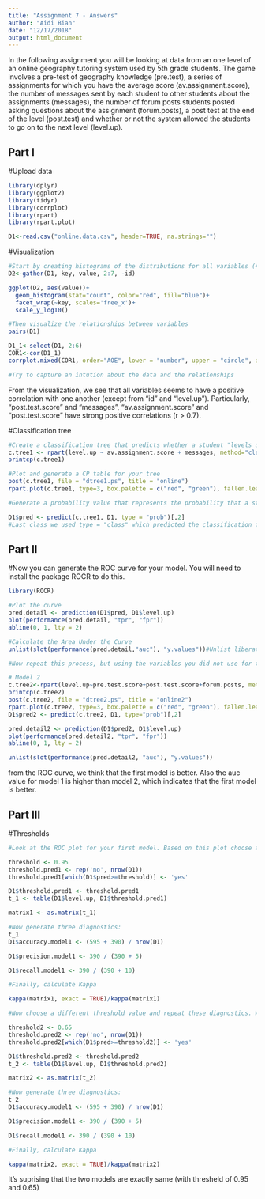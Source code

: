 ```yaml
---
title: "Assignment 7 - Answers"
author: "Aidi Bian"
date: "12/17/2018"
output: html_document
---
```


In the following assignment you will be looking at data from an one level of an online geography tutoring system used by 5th grade students. The game involves a pre-test of geography knowledge (pre.test), a series of assignments for which you have the average score (av.assignment.score),  the number of messages sent by each student to other students about the assignments (messages), the number of forum posts students posted asking questions about the assignment (forum.posts), a post test at the end of the level (post.test) and whether or not the system allowed the students to go on to the next level (level.up).  

## Part I

#Upload data
```r
library(dplyr)
library(ggplot2)
library(tidyr)
library(corrplot)
library(rpart)
library(rpart.plot)

D1<-read.csv("online.data.csv", header=TRUE, na.strings="")
```

#Visualization 
```r
#Start by creating histograms of the distributions for all variables (#HINT: look up "facet" in the ggplot documentation)
D2<-gather(D1, key, value, 2:7, -id)

ggplot(D2, aes(value))+
  geom_histogram(stat="count", color="red", fill="blue")+
  facet_wrap(~key, scales='free_x')+
  scale_y_log10()

#Then visualize the relationships between variables
pairs(D1)

D1_1<-select(D1, 2:6)
COR1<-cor(D1_1)
corrplot.mixed(COR1, order="AOE", lower = "number", upper = "circle", addCoef.col = "gray")

#Try to capture an intution about the data and the relationships
```
From the visualization, we see that all variables seems to have a positive correlation with one another (except from "id" and "level.up"). Particularly, "post.test.score" and "messages", "av.assignment.score" and "post.test.score" have strong positive correlations (r > 0.7).

#Classification tree
```r
#Create a classification tree that predicts whether a student "levels up" in the online course using three variables of your choice (As we did last time, set all controls to their minimums)
c.tree1 <- rpart(level.up ~ av.assignment.score + messages, method="class", data=D1)
printcp(c.tree1)

#Plot and generate a CP table for your tree 
post(c.tree1, file = "dtree1.ps", title = "online")
rpart.plot(c.tree1, type=3, box.palette = c("red", "green"), fallen.leaves = TRUE)

#Generate a probability value that represents the probability that a student levels up based your classification tree 

D1$pred <- predict(c.tree1, D1, type = "prob")[,2]
#Last class we used type = "class" which predicted the classification for us, this time we are using type = "prob" to see the probability that our classififcation is based on.
```
## Part II
#Now you can generate the ROC curve for your model. You will need to install the package ROCR to do this.
```r
library(ROCR)

#Plot the curve
pred.detail <- prediction(D1$pred, D1$level.up) 
plot(performance(pred.detail, "tpr", "fpr"))
abline(0, 1, lty = 2)

#Calculate the Area Under the Curve
unlist(slot(performance(pred.detail,"auc"), "y.values"))#Unlist liberates the AUC value from the "performance" object created by ROCR

#Now repeat this process, but using the variables you did not use for the previous model and compare the plots & results of your two models. Which one do you think was the better model? Why?

# Model 2
c.tree2<-rpart(level.up~pre.test.score+post.test.score+forum.posts, method="class",data=D1)
printcp(c.tree2)
post(c.tree2, file = "dtree2.ps", title = "online2")
rpart.plot(c.tree2, type=3, box.palette = c("red", "green"), fallen.leaves = TRUE)
D1$pred2 <- predict(c.tree2, D1, type="prob")[,2]

pred.detail2 <- prediction(D1$pred2, D1$level.up) 
plot(performance(pred.detail2, "tpr", "fpr"))
abline(0, 1, lty = 2)

unlist(slot(performance(pred.detail2, "auc"), "y.values"))
```
from the ROC curve, we think that the first model is better. Also the auc value for model 1 is higher than model 2, which indicates that the first model is better.

## Part III
#Thresholds
```r
#Look at the ROC plot for your first model. Based on this plot choose a probability threshold that balances capturing the most correct predictions against false positives. Then generate a new variable in your data set that classifies each student according to your chosen threshold.

threshold <- 0.95
threshold.pred1 <- rep('no', nrow(D1))
threshold.pred1[which(D1$pred>=threshold)] <- 'yes'

D1$threshold.pred1 <- threshold.pred1
t_1 <- table(D1$level.up, D1$threshold.pred1)

matrix1 <- as.matrix(t_1)

#Now generate three diagnostics:
t_1
D1$accuracy.model1 <- (595 + 390) / nrow(D1)

D1$precision.model1 <- 390 / (390 + 5)

D1$recall.model1 <- 390 / (390 + 10)

#Finally, calculate Kappa

kappa(matrix1, exact = TRUE)/kappa(matrix1)

#Now choose a different threshold value and repeat these diagnostics. What conclusions can you draw about your two thresholds?

threshold2 <- 0.65
threshold.pred2 <- rep('no', nrow(D1))
threshold.pred2[which(D1$pred>=threshold2)] <- 'yes'

D1$threshold.pred2 <- threshold.pred2
t_2 <- table(D1$level.up, D1$threshold.pred2)

matrix2 <- as.matrix(t_2)

#Now generate three diagnostics:
t_2
D1$accuracy.model1 <- (595 + 390) / nrow(D1)

D1$precision.model1 <- 390 / (390 + 5)

D1$recall.model1 <- 390 / (390 + 10)

#Finally, calculate Kappa

kappa(matrix2, exact = TRUE)/kappa(matrix2)
```
It's suprising that the two models are exactly same (with thresheld of 0.95 and 0.65)

